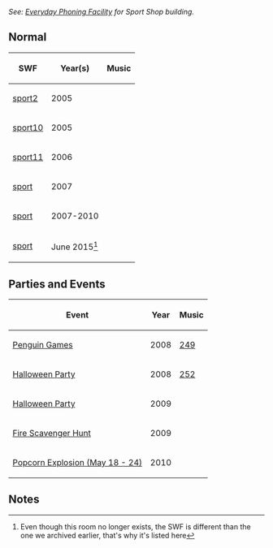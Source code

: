 {{CPW|Sports Shop}}
''See: [[Everyday Phoning Facility]] for Sport Shop building.''

==Normal==
<center>
{|class="wikitable" border="1"
!SWF!!Year(s)!!Music
|-
|[[Media:ArtworkRoomsSport2.swf|sport2]]||2005||{{n/a}}
|-
|[[Media:ArtworkRoomsSport10.swf|sport10]]||2005||{{n/a}}
|-
|[[Media:ArtworkRoomsSport11.swf|sport11]]||2006||{{n/a}}
|-
|[[Media:RoomsSport.swf|sport]]||2007||{{n/a}}
|-
|[[Media:RoomsSport_2.swf|sport]]||2007-2010||{{n/a}}
|-
|[[Media:RoomsSport-June2015.swf|sport]]||June 2015<ref>Even though this room no longer exists, the SWF is different than the one we archived earlier, that's why it's listed here</ref>||{{n/a}}
|}
</center>

==Parties and Events==
<center>
{|class="wikitable" border="1"
!Event
!Year
!Music
|-
|[[Media:PGSportShop.swf|Penguin Games]]||2008||[[Media:Music249.swf|249]]
|-
|[[Media:HPSportShop.swf|Halloween Party]]||2008||[[Media:Music249.swf|252]]
|-
|<span class="plainlinks">[http://archives.clubpenguinwiki.info/swf.cpcheats.info/rooms/2009/halloween_october_2009/sport.swf Halloween Party]</span>||2009||{{n/a}}
|-
|<span class="plainlinks">[http://archives.clubpenguinwiki.info/swf.cpcheats.info/rooms/2009/senseis_scavenger_hunt_september_2009/sport.swf Fire Scavenger Hunt]</span>||2009||{{n/a}}
|-
|[[Media:RoomsSport-PopcornExplosion.swf|Popcorn Explosion (May 18 - 24)]]||2010||{{n/a}}
|}
</center>

==Notes==
<references />

{{Places}}
